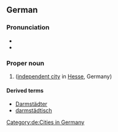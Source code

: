 ==German==
{{wikipedia}}
{{wikipedia|lang=de}}

===Pronunciation===
* {{IPA|lang=de|/daʁmʃtat/}}
* {{audio|De-Darmstadt.ogg|Audio|lang=de}}

===Proper noun===
{{de-proper noun}}
# {{l|en|Darmstadt}} ([[independent city]] in [[Hesse]], Germany)

====Derived terms====
* [[Darmstädter]]
* [[darmstädtisch]]

[[Category:de:Cities in Germany]]